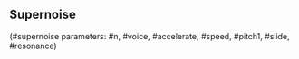 == Supernoise ==
(#supernoise parameters: #n, #voice, #accelerate, #speed, #pitch1, #slide, #resonance)